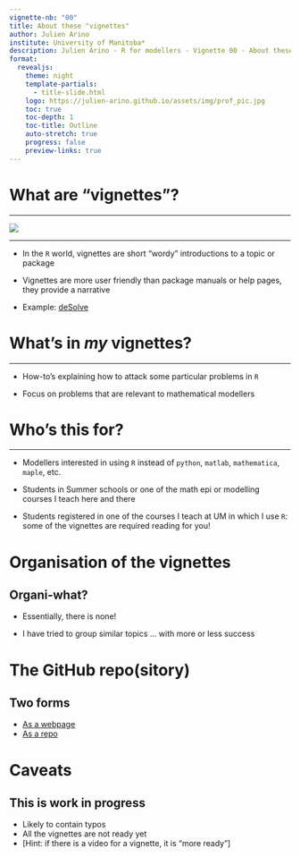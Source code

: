---
vignette-nb: "00"
title: About these "vignettes"
author: Julien Arino
institute: University of Manitoba*
description: Julien Arino - R for modellers - Vignette 00 - About these "vignettes".
format: 
  revealjs:
    theme: night    
    template-partials:
      - title-slide.html
    logo: https://julien-arino.github.io/assets/img/prof_pic.jpg
    toc: true
    toc-depth: 1
    toc-title: Outline
    auto-stretch: true
    progress: false
    preview-links: true
---

# [What are "vignettes"?]{.r-fit-text}

---

![](FIGS/vignette.png){fig-align="center"}

---

- In the `R` world, vignettes are short "wordy" introductions to a topic or package


- Vignettes are more user friendly than package manuals or help pages, they provide a narrative

- Example: [deSolve](https://cran.r-project.org/web/packages/deSolve/index.html)

# [What's in *my* vignettes?]{.r-fit-text}

---

- How-to's explaining how to attack some particular problems in `R`

- Focus on problems that are relevant to mathematical modellers

# [Who's this for?]{.r-fit-text}

---

- Modellers interested in using `R` instead of `python`, `matlab`, `mathematica`, `maple`, etc.

- Students in Summer schools or one of the math epi or modelling courses I teach here and there 

- Students registered in one of the courses I teach at UM in which I use `R`: some of the vignettes are required reading for you!

# [Organisation of the vignettes]{.r-fit-text}

## Organi-what?

- Essentially, there is none! 

- I have tried to group similar topics ... with more or less success

# [The GitHub repo(sitory)]{.r-fit-text}

## Two forms

- [As a webpage](https://julien-arino.github.io/R-for-modellers/)
- [As a repo](https://github.com/julien-arino/R-for-modellers)

# [Caveats]{.r-fit-text}

## This is work in progress

- Likely to contain typos
- All the vignettes are not ready yet
- [Hint: if there is a video for a vignette, it is "more ready"]

